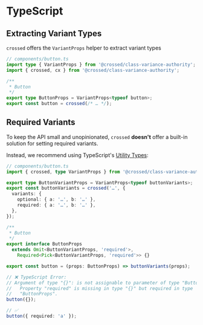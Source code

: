 # TypeScript

## Extracting Variant Types

`crossed` offers the `VariantProps` helper to extract variant types

```ts
// components/button.ts
import type { VariantProps } from '@crossed/class-variance-authority';
import { crossed, cx } from '@crossed/class-variance-authority';

/**
 * Button
 */
export type ButtonProps = VariantProps<typeof button>;
export const button = crossed(/* … */);
```

## Required Variants

To keep the API small and unopinionated, `crossed` **doesn't** offer a built-in solution for setting required variants.

Instead, we recommend using TypeScript's [Utility Types](https://www.typescriptlang.org/docs/handbook/utility-types.html):

```ts
// components/button.ts
import { crossed, type VariantProps } from '@crossed/class-variance-authority';

export type ButtonVariantProps = VariantProps<typeof buttonVariants>;
export const buttonVariants = crossed('…', {
  variants: {
    optional: { a: '…', b: '…' },
    required: { a: '…', b: '…' },
  },
});

/**
 * Button
 */
export interface ButtonProps
  extends Omit<ButtonVariantProps, 'required'>,
    Required<Pick<ButtonVariantProps, 'required'>> {}

export const button = (props: ButtonProps) => buttonVariants(props);

// ❌ TypeScript Error:
// Argument of type "{}": is not assignable to parameter of type "ButtonProps".
//   Property "required" is missing in type "{}" but required in type
//   "ButtonProps".
button({});

// ✅
button({ required: 'a' });
```
